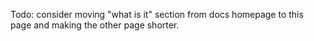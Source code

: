 Todo: consider moving "what is it" section from docs homepage to this page and making the other page shorter.
